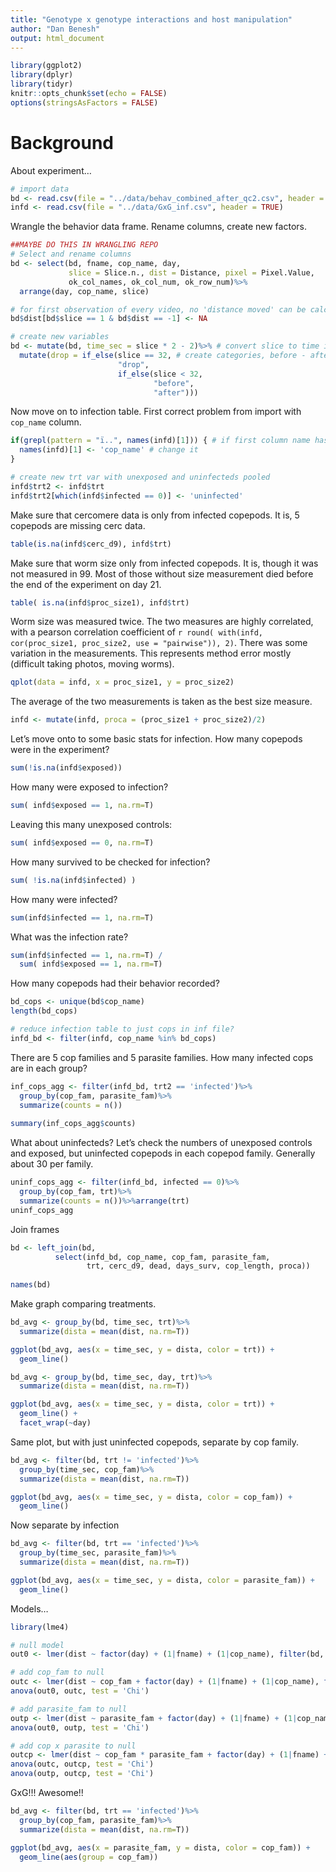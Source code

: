 ```yaml
---
title: "Genotype x genotype interactions and host manipulation"
author: "Dan Benesh"
output: html_document
---
```


```r
library(ggplot2)
library(dplyr)
library(tidyr)
knitr::opts_chunk$set(echo = FALSE)
options(stringsAsFactors = FALSE)
```

# Background
About experiment...

```r
# import data
bd <- read.csv(file = "../data/behav_combined_after_qc2.csv", header = TRUE)
infd <- read.csv(file = "../data/GxG_inf.csv", header = TRUE)
```

Wrangle the behavior data frame. Rename columns, create new factors.

```r
##MAYBE DO THIS IN WRANGLING REPO
# Select and rename columns
bd <- select(bd, fname, cop_name, day, 
             slice = Slice.n., dist = Distance, pixel = Pixel.Value, 
             ok_col_names, ok_col_num, ok_row_num)%>%
  arrange(day, cop_name, slice)

# for first observation of every video, no 'distance moved' can be calculated; replace with NA
bd$dist[bd$slice == 1 & bd$dist == -1] <- NA

# create new variables
bd <- mutate(bd, time_sec = slice * 2 - 2)%>% # convert slice to time in s
  mutate(drop = if_else(slice == 32, # create categories, before - after drop
                        "drop",
                        if_else(slice < 32,
                                "before",
                                "after")))
```

Now move on to infection table. First correct problem from import with `cop_name` column.

```r
if(grepl(pattern = "ï..", names(infd)[1])) { # if first column name has weird 'ï..' after import...
  names(infd)[1] <- 'cop_name' # change it
}
```

```r
# create new trt var with unexposed and uninfecteds pooled
infd$trt2 <- infd$trt
infd$trt2[which(infd$infected == 0)] <- 'uninfected'
```

Make sure that cercomere data is only from infected copepods. It is, 5 copepods are missing cerc data.

```r
table(is.na(infd$cerc_d9), infd$trt)
```

Make sure that worm size only from infected copepods. It is, though it was not measured in 99. Most of those without size measurement died before the end of the experiment on day 21.

```r
table( is.na(infd$proc_size1), infd$trt)
```

Worm size was measured twice. The two measures are highly correlated, with a pearson correlation coefficient of `r round( with(infd, cor(proc_size1, proc_size2, use = "pairwise")), 2)`. There was some variation in the measurements. This represents method error mostly (difficult taking photos, moving worms).

```r
qplot(data = infd, x = proc_size1, y = proc_size2)
```

The average of the two measurements is taken as the best size measure.

```r
infd <- mutate(infd, proca = (proc_size1 + proc_size2)/2)
```


Let's move onto to some basic stats for infection. How many copepods were in the experiment?
```r
sum(!is.na(infd$exposed))
```

How many were exposed to infection?

```r
sum( infd$exposed == 1, na.rm=T)
```
Leaving this many unexposed controls:
```r
sum( infd$exposed == 0, na.rm=T)
```

How many survived to be checked for infection?
```r
sum( !is.na(infd$infected) )
```

How many were infected?
```r
sum(infd$infected == 1, na.rm=T)
```


What was the infection rate?
```r
sum(infd$infected == 1, na.rm=T) / 
  sum( infd$exposed == 1, na.rm=T)
```


How many copepods had their behavior recorded?
```r
bd_cops <- unique(bd$cop_name)
length(bd_cops)
```

```r
# reduce infection table to just cops in inf file?
infd_bd <- filter(infd, cop_name %in% bd_cops)
```


There are 5 cop families and 5 parasite families. How many infected cops are in each group?

```r
inf_cops_agg <- filter(infd_bd, trt2 == 'infected')%>%
  group_by(cop_fam, parasite_fam)%>%
  summarize(counts = n())
  
summary(inf_cops_agg$counts)
```

What about uninfecteds? Let's check the numbers of unexposed controls and exposed, but uninfected copepods in each copepod family. Generally about 30 per family.

```r
uninf_cops_agg <- filter(infd_bd, infected == 0)%>%
  group_by(cop_fam, trt)%>%
  summarize(counts = n())%>%arrange(trt)
uninf_cops_agg
```

Join frames

```r
bd <- left_join(bd, 
          select(infd_bd, cop_name, cop_fam, parasite_fam,
                 trt, cerc_d9, dead, days_surv, cop_length, proca))
  
names(bd)
```

Make graph comparing treatments.

```r
bd_avg <- group_by(bd, time_sec, trt)%>%
  summarize(dista = mean(dist, na.rm=T))

ggplot(bd_avg, aes(x = time_sec, y = dista, color = trt)) +
  geom_line()
```


```r
bd_avg <- group_by(bd, time_sec, day, trt)%>%
  summarize(dista = mean(dist, na.rm=T))

ggplot(bd_avg, aes(x = time_sec, y = dista, color = trt)) +
  geom_line() +
  facet_wrap(~day)
```

Same plot, but with just uninfected copepods, separate by cop family.

```r
bd_avg <- filter(bd, trt != 'infected')%>%
  group_by(time_sec, cop_fam)%>%
  summarize(dista = mean(dist, na.rm=T))

ggplot(bd_avg, aes(x = time_sec, y = dista, color = cop_fam)) +
  geom_line() 
```

Now separate by infection

```r
bd_avg <- filter(bd, trt == 'infected')%>%
  group_by(time_sec, parasite_fam)%>%
  summarize(dista = mean(dist, na.rm=T))

ggplot(bd_avg, aes(x = time_sec, y = dista, color = parasite_fam)) +
  geom_line() 
```



Models...

```r
library(lme4)

# null model
out0 <- lmer(dist ~ factor(day) + (1|fname) + (1|cop_name), filter(bd, trt == 'infected'))

# add cop_fam to null
outc <- lmer(dist ~ cop_fam + factor(day) + (1|fname) + (1|cop_name), filter(bd, trt == 'infected'))
anova(out0, outc, test = 'Chi')

# add parasite_fam to null
outp <- lmer(dist ~ parasite_fam + factor(day) + (1|fname) + (1|cop_name), filter(bd, trt == 'infected'))
anova(out0, outp, test = 'Chi')

# add cop x parasite to null
outcp <- lmer(dist ~ cop_fam * parasite_fam + factor(day) + (1|fname) + (1|cop_name), filter(bd, trt == 'infected'))
anova(outc, outcp, test = 'Chi')
anova(outp, outcp, test = 'Chi')
```

GxG!!! Awesome!!

```r
bd_avg <- filter(bd, trt == 'infected')%>%
  group_by(cop_fam, parasite_fam)%>%
  summarize(dista = mean(dist, na.rm=T))

ggplot(bd_avg, aes(x = parasite_fam, y = dista, color = cop_fam)) +
  geom_line(aes(group = cop_fam))
```

